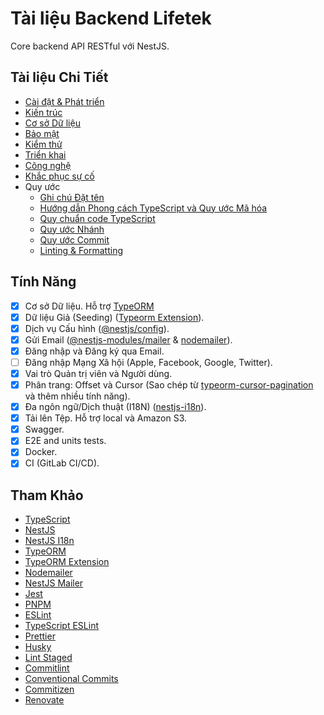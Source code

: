 # Tài liệu Backend Lifetek

Core backend API RESTful với NestJS.

## Tài liệu Chi Tiết

- [Cài đặt & Phát triển](development)
- [Kiến trúc](architecture)
- [Cơ sở Dữ liệu](database)
- [Bảo mật](security)
- [Kiểm thử](testing)
- [Triển khai](deployment)
- [Công nghệ](technologies)
- [Khắc phục sự cố](troubleshooting)
- Quy ước
  - [Ghi chú Đặt tên](conventions/naming-cheatsheet)
  - [Hướng dẫn Phong cách TypeScript và Quy ước Mã hóa](conventions/styleguide)
  - [Quy chuẩn code TypeScript](conventions/clean-code-typescript)
  - [Quy ước Nhánh](conventions/branch-conventions)
  - [Quy ước Commit](conventions/commit-conventions)
  - [Linting & Formatting](conventions/linting-and-formatting)

## Tính Năng

- [x] Cơ sở Dữ liệu. Hỗ trợ [TypeORM](https://www.npmjs.com/package/typeorm)
- [x] Dữ liệu Giả (Seeding) ([Typeorm Extension](https://www.npmjs.com/package/typeorm-extension)).
- [x] Dịch vụ Cấu hình ([@nestjs/config](https://www.npmjs.com/package/@nestjs/config)).
- [x] Gửi Email ([@nestjs-modules/mailer](https://www.npmjs.com/package/@nestjs-modules/mailer) & [nodemailer](https://www.npmjs.com/package/nodemailer)).
- [x] Đăng nhập và Đăng ký qua Email.
- [ ] Đăng nhập Mạng Xã hội (Apple, Facebook, Google, Twitter).
- [x] Vai trò Quản trị viên và Người dùng.
- [x] Phân trang: Offset và Cursor (Sao chép từ [typeorm-cursor-pagination](https://github.com/benjamin658/typeorm-cursor-pagination) và thêm nhiều tính năng).
- [x] Đa ngôn ngữ/Dịch thuật (I18N) ([nestjs-i18n](https://www.npmjs.com/package/nestjs-i18n)).
- [x] Tải lên Tệp. Hỗ trợ local và Amazon S3.
- [x] Swagger.
- [x] E2E and units tests.
- [x] Docker.
- [x] CI (GitLab CI/CD).

## Tham Khảo

- [TypeScript](https://www.typescriptlang.org/)
- [NestJS](https://docs.nestjs.com/)
- [NestJS I18n](https://nestjs-i18n.com/)
- [TypeORM](https://typeorm.io/)
- [TypeORM Extension](https://typeorm-extension.tada5hi.net/)
- [Nodemailer](https://nodemailer.com/)
- [NestJS Mailer](https://nest-modules.github.io/mailer/)
- [Jest](https://jestjs.io/)
- [PNPM](https://pnpm.io/)
- [ESLint](https://eslint.org/)
- [TypeScript ESLint](https://typescript-eslint.io/)
- [Prettier](https://prettier.io/)
- [Husky](https://typicode.github.io/husky/)
- [Lint Staged](https://github.com/lint-staged/lint-staged)
- [Commitlint](https://commitlint.js.org/)
- [Conventional Commits](https://www.conventionalcommits.org/)
- [Commitizen](https://commitizen-tools.github.io/commitizen/)
- [Renovate](https://docs.renovatebot.com/)
